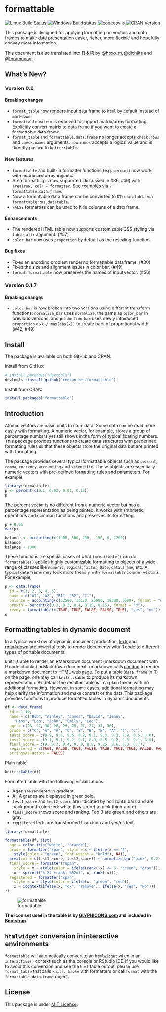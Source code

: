 # formattable

[![Linux Build Status](https://travis-ci.org/renkun-ken/formattable.png?branch=master)](https://travis-ci.org/renkun-ken/formattable) 
[![Windows Build status](https://ci.appveyor.com/api/projects/status/github/renkun-ken/formattable?svg=true)](https://ci.appveyor.com/project/renkun-ken/formattable)
[![codecov.io](http://codecov.io/github/renkun-ken/formattable/coverage.svg?branch=master)](http://codecov.io/github/renkun-ken/formattable?branch=master)
[![CRAN Version](http://www.r-pkg.org/badges/version/formattable)](https://cran.r-project.org/package=formattable)

This package is designed for applying formatting on vectors and data frames to make data presentation easier, richer, more flexible and hopefully convey more information.

This document is also translated into [日本語](./README.ja.md) by [@hoxo_m](https://github.com/hoxo-m), [@dichika](https://github.com/dichika) and [@teramonagi](https://github.com/teramonagi).

## What's New?

### Version 0.2

#### Breaking changes

* `format_table` now renders input data frame to `html` by default instead of `markdown`.
* `formattable.matrix` is removed to support matrix/array formatting. Explicitly convert matrix to data frame if you want to create a formattable data frame.
* `format_table` and `formattable.data.frame` no longer accepts `check.rows` and `check.names` arguments. `row.names` accepts a logical value and is directly passed to `knitr::kable`.

#### New features

* `formattable` and built-in formatter functions (e.g. `percent`) now work with matrix and array objects.
* Area formatting is now supported (discussed in #36, #40) with `area(row, col) ~ formatter`. See examples via `?formattable.data.frame`.
* Now a formattable data frame can be converted to `DT::datatable` via `formattable::as.datatable`.
* `FALSE` formatters can be used to hide columns of a data frame.

#### Enhancements

* The rendered HTML table now supports customizable CSS styling via `table_attr` argument. (#57)
* `color_bar` now uses `proportion` by default as the rescaling function.

#### Bug fixes

* Fixes an encoding problem rendering formattable data frame. (#30)
* Fixes the size and alignment issues in color bar. (#49)
* `format.formattable` now preserves the names of input vector. (#56)

### Version 0.1.7

#### Breaking changes

* `color_bar` is now broken into two versions using different transform functions:
  `normalize_bar` uses `normalize`, the same as `color_bar` in previous versions,
  and `proportion_bar` uses newly introduced `proportion` as `x / max(abs(x))` to
  create bars of proportional width. (#42, #49)

## Install

The package is available on both GitHub and CRAN.

Install from GitHub:

```r
# install.packages("devtools")
devtools::install_github("renkun-ken/formattable")
```

Install from CRAN:

```r
install.packages("formattable")
```

## Introduction

Atomic vectors are basic units to store data. Some data can be read more easily with formatting. A numeric vector, for example, stores a group of percentage numbers yet still shows in the form of typical floating numbers. This package provides functions to create data structures with predefined formatting rules so that these objects store the original data but are printed with formatting.

The package provides several typical formattable objects such as `percent`, `comma`, `currency`, `accounting` and `scientific`. These objects are essentially numeric vectors with pre-defined formatting rules and parameters. For example,

```r
library(formattable)
p <- percent(c(0.1, 0.02, 0.03, 0.12))
p
```

The percent vector is no different from a numeric vector but has a percentage representation as being
printed. It works with arithmetic operations and common functions and preserves its formatting.

```r
p + 0.05
max(p)
```

```r
balance <- accounting(c(1000, 500, 200, -150, 0, 1200))
balance
balance + 1000
```

These functions are special cases of what `formattable()` can do. `formattable()` applies highly customizable formatting to objects of a wide range of classes like `numeric`, `logical`, `factor`, `Date`, `data.frame`, etc. A typical data frame may look more friendly with `formattable` column vectors. For example,

```r
p <- data.frame(
  id = c(1, 2, 3, 4, 5), 
  name = c("A1", "A2", "B1", "B2", "C1"),
  balance = accounting(c(52500, 36150, 25000, 18300, 7600), format = "d"),
  growth = percent(c(0.3, 0.3, 0.1, 0.15, 0.15), format = "d"),
  ready = formattable(c(TRUE, TRUE, FALSE, FALSE, TRUE), "yes", "no"))
p
```

## Formatting tables in dynamic document

In a typical workflow of dynamic document production, [knitr](https://github.com/yihui/knitr) and [rmarkdown](http://rmarkdown.rstudio.com/) are powerful tools to render documents with R code to different types of portable documents.

knitr is able to render an RMarkdown document (markdown document with R code chunks) to Markdown document. rmarkdown calls [pandoc](http://johnmacfarlane.net/pandoc) to render a markdown document to HTML web page. To put a table (`data.frame` in R) on the page, one may call `knitr::kable` to produce its markdown representation. By default the resulted table is in a plain theme with no additional formatting. However, in some cases, additional formatting may help clarify the information and make contrast of the data. This package provides functions to produce formatted tables in dynamic documents.

```r
df <- data.frame(
  id = 1:10,
  name = c("Bob", "Ashley", "James", "David", "Jenny", 
    "Hans", "Leo", "John", "Emily", "Lee"), 
  age = c(28, 27, 30, 28, 29, 29, 27, 27, 31, 30),
  grade = c("C", "A", "A", "C", "B", "B", "B", "A", "C", "C"),
  test1_score = c(8.9, 9.5, 9.6, 8.9, 9.1, 9.3, 9.3, 9.9, 8.5, 8.6),
  test2_score = c(9.1, 9.1, 9.2, 9.1, 8.9, 8.5, 9.2, 9.3, 9.1, 8.8),
  final_score = c(9, 9.3, 9.4, 9, 9, 8.9, 9.25, 9.6, 8.8, 8.7),
  registered = c(TRUE, FALSE, TRUE, FALSE, TRUE, TRUE, TRUE, FALSE, FALSE, FALSE),
  stringsAsFactors = FALSE)
```

Plain table:

```r
knitr::kable(df)
```

Formatted table with the following visualizations:

* Ages are rendered in gradient.
* All A grades are displayed in green bold.
* `test1_score` and `test2_score` are indicated by horizontal bars and are background-colorized: white (low score) to pink (high score)
* `final_score` shows score and ranking. Top 3 are green, and others are gray.
* `registered` texts are transformed to an icon and yes/no text.

```r
library(formattable)

formattable(df, list(
  age = color_tile("white", "orange"),
  grade = formatter("span", style = x ~ ifelse(x == "A", 
    style(color = "green", font.weight = "bold"), NA)),
  area(col = c(test1_score, test2_score)) ~ normalize_bar("pink", 0.2),
  final_score = formatter("span",
    style = x ~ style(color = ifelse(rank(-x) <= 3, "green", "gray")),
    x ~ sprintf("%.2f (rank: %02d)", x, rank(-x))),
  registered = formatter("span",
    style = x ~ style(color = ifelse(x, "green", "red")),
    x ~ icontext(ifelse(x, "ok", "remove"), ifelse(x, "Yes", "No")))
))
```

![formattable](./formattable.png?raw=true)

**The icon set used in the table is by [GLYPHICONS.com](http://GLYPHICONS.com) and included in [Bootstrap](http://getbootstrap.com/components/#glyphicons).**

## `htmlwidget` conversion in interactive environments

`formattable` will automatically convert to an `htmlwidget` when in an `interactive()` context such as the console or RStudio IDE.  If you would like to avoid this conversion and see the `html` table output, please use `format_table` that calls `knitr::kable` with formatters or call `format` with the `formattable data.frame` object.

## License

This package is under [MIT License](http://opensource.org/licenses/MIT).
